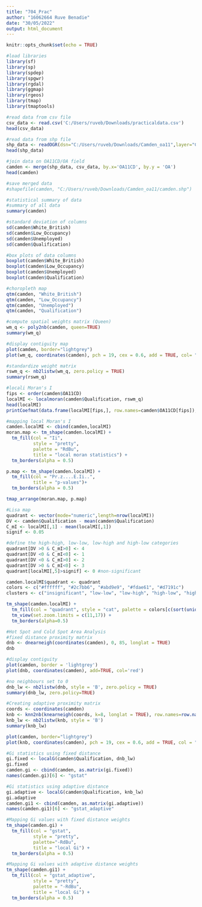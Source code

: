 ---
title: "704_Prac"
author: "16062664 Ruve Benadie"
date: "30/05/2022"
output: html_document
---

```{r setup, include=FALSE}
knitr::opts_chunk$set(echo = TRUE)
```
```{r}
#load libraries
library(sf)
library(sp)
library(spdep)
library(spgwr)
library(rgdal)
library(ggmap)
library(rgeos)
library(tmap)
library(tmaptools)

#read data from csv file
csv_data <- read.csv('C:/Users/ruveb/Downloads/practicaldata.csv')
head(csv_data)

#read data from shp file
shp_data <- readOGR(dsn="C:/Users/ruveb/Downloads/Camden_oa11",layer="Camden_oa11")
head(shp_data) 

#join data on OA11CD/OA field
camden <- merge(shp_data, csv_data, by.x='OA11CD', by.y = 'OA')
head(camden)

#save merged data
#shapefile(camden, "C:/Users/ruveb/Downloads/Camden_oa11/camden.shp")

#statistical summary of data
#summary of all data
summary(camden)

#standard deviation of columns
sd(camden$White_British)
sd(camden$Low_Occupancy)
sd(camden$Unemployed)
sd(camden$Qualification)

#box plots of data columns
boxplot(camden$White_British)
boxplot(camden$Low_Occupancy)
boxplot(camden$Unemployed)
boxplot(camden$Qualification)

#choropleth map
qtm(camden, "White_British")
qtm(camden, "Low_Occupancy")
qtm(camden, "Unemployed")
qtm(camden, "Qualification")

#compute spatial weights matrix (Queen)
wm_q <- poly2nb(camden, queen=TRUE)
summary(wm_q)

#display contiguity map
plot(camden, border="lightgrey")
plot(wm_q, coordinates(camden), pch = 19, cex = 0.6, add = TRUE, col= "red")

#standardize weight matrix
rswm_q <- nb2listw(wm_q, zero.policy = TRUE)
summary(rswm_q)

#locali Moran's I
fips <- order(camden$OA11CD)
localMI <- localmoran(camden$Qualification, rswm_q)
head(localMI)
printCoefmat(data.frame(localMI[fips,], row.names=camden$OA11CD[fips]), check.names=FALSE)

#mapping local Moran's I
camden.localMI <- cbind(camden,localMI)
moran.map <- tm_shape(camden.localMI) +
  tm_fill(col = "Ii", 
          style = "pretty",
          palette = "RdBu",
          title = "local moran statistics") +
  tm_borders(alpha = 0.5)

p.map <- tm_shape(camden.localMI) +
  tm_fill(col = "Pr.z....E.Ii..",
          title = "p-values")+
  tm_borders(alpha = 0.5)

tmap_arrange(moran.map, p.map)

#Lisa map
quadrant <- vector(mode="numeric",length=nrow(localMI))
DV <- camden$Qualification - mean(camden$Qualification)   
C_mI <- localMI[,1] - mean(localMI[,1]) 
signif <- 0.05 

#define the high-high, low-low, low-high and high-low categories
quadrant[DV >0 & C_mI>0] <- 4      
quadrant[DV <0 & C_mI<0] <- 1      
quadrant[DV <0 & C_mI>0] <- 2
quadrant[DV >0 & C_mI<0] <- 3
quadrant[localMI[,5]>signif] <- 0 #non-significant

camden.localMI$quadrant <- quadrant
colors <- c("#ffffff", "#2c7bb6", "#abd9e9", "#fdae61", "#d7191c")
clusters <- c("insignificant", "low-low", "low-high", "high-low", "high-high")

tm_shape(camden.localMI) +
  tm_fill(col = "quadrant", style = "cat", palette = colors[c(sort(unique(quadrant)))+1], labels = clusters[c(sort(unique(quadrant)))+1], popup.vars = c("Postal.Code")) +
  tm_view(set.zoom.limits = c(11,17)) +
  tm_borders(alpha=0.5)

#Hot Spot and Cold Spot Area Analysis
#fixed distance proximity matrix
dnb <- dnearneigh(coordinates(camden), 0, 85, longlat = TRUE)
dnb

#display contiguity
plot(camden, border = 'lightgrey')
plot(dnb, coordinates(camden), add=TRUE, col='red')

#no neighbours set to 0
dnb_lw <- nb2listw(dnb, style = 'B', zero.policy = TRUE)
summary(dnb_lw, zero.policy=TRUE)

#Creating adaptive proximity matrix
coords <- coordinates(camden)
knb <- knn2nb(knearneigh(coords, k=8, longlat = TRUE), row.names=row.names(camden$gdppc))
knb_lw <- nb2listw(knb, style = 'B')
summary(knb_lw)

plot(camden, border="lightgrey")
plot(knb, coordinates(camden), pch = 19, cex = 0.6, add = TRUE, col = "red")

#Gi statistics using fixed distance
gi.fixed <- localG(camden$Qualification, dnb_lw)
gi.fixed
camden.gi <- cbind(camden, as.matrix(gi.fixed))
names(camden.gi)[6] <- "gstat"

#Gi statistics using adaptive distance
gi.adaptive <- localG(camden$Qualification, knb_lw)
gi.adaptive
camden.gi1 <- cbind(camden, as.matrix(gi.adaptive))
names(camden.gi1)[6] <- "gstat_adaptive"

#Mapping Gi values with fixed distance weights
tm_shape(camden.gi) +
  tm_fill(col = "gstat", 
          style = "pretty",
          palette="-RdBu",
          title = "local Gi") +
  tm_borders(alpha = 0.5)

#Mapping Gi values with adaptive distance weights
tm_shape(camden.gi1) +
  tm_fill(col = "gstat_adaptive",
          style = "pretty",
          palette = "-RdBu",
          title = "local Gi") +
  tm_borders(alpha = 0.5)




```

